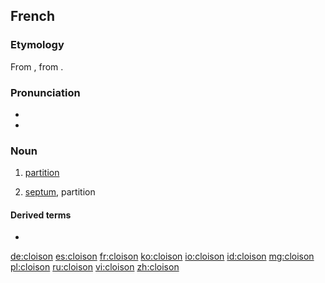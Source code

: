 ==French==

===Etymology===
From {{etyl|VL.|fr}} {{term/t|la|*clausio}}, from {{etyl|la|fr}} {{term/t|la|clausus}}.

===Pronunciation===
* {{IPA|/klwazɔ̃/|lang=fr}}
* {{audio|Fr-cloison.ogg|Audio|lang=fr}}

===Noun===
{{fr-noun|f}}

# [[partition]]
# {{label|fr|anatomy|botany}} [[septum]], partition

====Derived terms====
* {{l|fr|cloisonner|gloss=to partition, compartmentalize}}

[[de:cloison]]
[[es:cloison]]
[[fr:cloison]]
[[ko:cloison]]
[[io:cloison]]
[[id:cloison]]
[[mg:cloison]]
[[pl:cloison]]
[[ru:cloison]]
[[vi:cloison]]
[[zh:cloison]]
